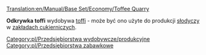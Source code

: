 [[Translation:en/Manual/Base Set/Economy/Toffee Quarry]]

{{pl/Przedsiębiorstwa|image=ToffeeQuarry.png
|name=Odkrywka toffi
|climates=[[en/Zabawkowy]]
|accepts=Nic
|produces=[[pl/Manual/Base Set/Economy/Toffi|Toffi]]
}}

'''Odkrywka toffi''' wydobywa [[pl/Manual/Base Set/Economy/Toffi|toffi]] - może być ono użyte do produkcji [[pl/Manual/Base Set/Economy/Słodycze|słodyczy]] w [[pl/Zakłady cukiernicze|zakładach cukierniczych]].

{{pl/Navbox Industries}}

[[Category:pl/Przedsiębiorstwa wydobywcze/produkcyjne]]
[[Category:pl/Przedsiębiorstwa zabawkowe]]